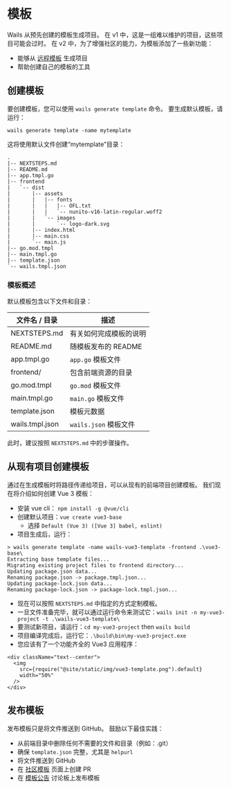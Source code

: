 # 模板

Wails 从预先创建的模板生成项目。 在 v1 中，这是一组难以维护的项目，这些项目可能会过时。 在 v2 中，为了增强社区的能力，为模板添加了一些新功能：

- 能够从 [远程模板](../reference/cli#远程模板) 生成项目
- 帮助创建自己的模板的工具

## 创建模板

要创建模板，您可以使用 `wails generate template` 命令。 要生成默认模板，请运行：

`wails generate template -name mytemplate`

这将使用默认文件创建“mytemplate”目录：

```shell title=mytemplate/
.
|-- NEXTSTEPS.md
|-- README.md
|-- app.tmpl.go
|-- frontend
|   `-- dist
|       |-- assets
|       |   |-- fonts
|       |   |   |-- OFL.txt
|       |   |   `-- nunito-v16-latin-regular.woff2
|       |   `-- images
|       |       `-- logo-dark.svg
|       |-- index.html
|       |-- main.css
|       `-- main.js
|-- go.mod.tmpl
|-- main.tmpl.go
|-- template.json
`-- wails.tmpl.json
```

### 模板概述

默认模板包含以下文件和目录：

| 文件名 / 目录        | 描述                |
| --------------- | ----------------- |
| NEXTSTEPS.md    | 有关如何完成模板的说明       |
| README.md       | 随模板发布的 README     |
| app.tmpl.go     | `app.go` 模板文件     |
| frontend/       | 包含前端资源的目录         |
| go.mod.tmpl     | `go.mod` 模板文件     |
| main.tmpl.go    | `main.go` 模板文件    |
| template.json   | 模板元数据             |
| wails.tmpl.json | `wails.json` 模板文件 |

此时，建议按照 `NEXTSTEPS.md` 中的步骤操作。

## 从现有项目创建模板

通过在生成模板时将路径传递给项目，可以从现有的前端项目创建模板。 我们现在将介绍如何创建 Vue 3 模板：

- 安装 vue cli： `npm install -g @vue/cli`
- 创建默认项目：`vue create vue3-base`
  - 选择 `Default (Vue 3) ([Vue 3] babel, eslint)`
- 项目生成后，运行：

```shell
> wails generate template -name wails-vue3-template -frontend .\vue3-base\
Extracting base template files...
Migrating existing project files to frontend directory...
Updating package.json data...
Renaming package.json -> package.tmpl.json...
Updating package-lock.json data...
Renaming package-lock.json -> package-lock.tmpl.json...
```

- 现在可以按照 `NEXTSTEPS.md` 中指定的方式定制模板。
- 一旦文件准备完毕，就可以通过运行命令来测试它：`wails init -n my-vue3-project -t .\wails-vue3-template\`
- 要测试新项目，请运行：`cd my-vue3-project` then `wails build`
- 项目编译完成后，运行它：`.\build\bin\my-vue3-project.exe`
- 您应该有了一个功能齐全的 Vue3 应用程序：

```mdx-code-block
<div className="text--center">
  <img
    src={require("@site/static/img/vue3-template.png").default}
    width="50%"
  />
</div>
```

## 发布模板

发布模板只是将文件推送到 GitHub。 鼓励以下最佳实践：

- 从前端目录中删除任何不需要的文件和目录（例如：.git）
- 确保 `template.json` 完整，尤其是 `helpurl`
- 将文件推送到 GitHub
- 在 [社区模板](../community/templates) 页面上创建 PR
- 在 [模板公告](https://github.com/cllsm/wails-win7/discussions/825) 讨论板上发布模板
